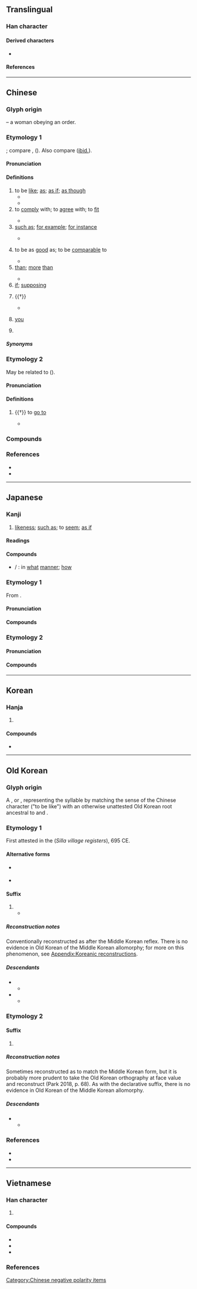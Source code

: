 {{character info}}
==Translingual==
{{stroke order|strokes=6}}
{{stroke order|type=animate}}

===Han character===
{{Han char|rn=38|rad=女|as=03|sn=6|four=46400|canj=VR|ids=⿰女口}}

====Derived characters====
* {{l|mul|[[侞]], [[𢘾]], [[𫼰]], [[洳]], [[𬍣]], [[𥆃]], [[𥞚]], [[𦀌]], [[袽]], [[銣]]([[铷]]), [[𨚴]], [[𬷑]], [[茹]], [[㾒]], [[筎]], [[𩂰]], [[𬼤]], [[𭄥]], [[帤]], [[𭚯]], [[恕]], [[挐]], [[桇]], [[𤈟]], [[𤥏]], [[𤯥]], [[𥙦]], [[㖲]], [[𥹡]], [[絮]], [[𧊟]], [[䘫]], [[𧧏]], [[𨦔]], [[𨾵]], [[𩶯]], [[鴽]]([[𫛪]]), [[𩴿]]}}

====References====
{{Han ref|kx=0255.210|dkj=06060|hdz=21025.090|uh=5982}}

----

==Chinese==
{{zh-forms|alt=⿰女⿶凵人-clerical script}}

===Glyph origin===
{{Han etym}}
{{Han compound|女|口|ls=ic|ls2=psc|c1=p|c2=s|t1=woman|t2=mouth}} – a woman obeying an order.

===Etymology 1===
{{der|zh|sit}}; compare {{cog|mro|tr=na|t=to be so}}, {{cog|lus|na nâ nâ||it being so; since}} ({{zh-ref|Schuessler, 2007}}). Also compare {{cog|omx|tr=ñaṅ|t=resembling; like}} ([[ibid.]]).

====Pronunciation====
{{zh-pron
|m=rú
|m-s=ru2
|c=jyu4
|c-t=ngui3
|g=eo4
|h=pfs=yì;gd=yi2
|j=ru1
|mb=ṳ̌/lǔ
|mb_note=ṳ̌ - colloquial; lǔ - literary
|md=ṳ̀
|mn=xm,qz,ly,tp:lû/qz,ha:lîr/jj:lî/zz:jî/zz,kh:jû
|mn-t=ru5
|w=3zr
|x=y2
|mc=y
|oc=2,y
|ma=y
|cat=v,prep,con,pn,postp,pron
}}

====Definitions====
{{zh-hanzi}}

# to be [[like]]; [[as]]; [[as if]]; [[as though]]
#* {{zh-x|遂 為{wéi} 母子 如初。|Thus they were reconciled as mother and son '''just like''' before.|ref=Zuozhuan}}
#* {{zh-x|神 啊，我 的 心 切慕 你，如 鹿 切慕 溪水。|'''As''' the hart panteth after the water brooks, so panteth my soul after thee, O God.|ref={{w2|zh|和合本|新標點和合本}} ([[w:Chinese Union Version|Chinese Union Version with New Punctuation]]), {{lang|zh|詩篇}} (Psalm) 42:1}}
# to [[comply]] with; to [[agree]] with; to [[fit]]
#: {{zh-x|如此|accordingly; according to this}}
#* {{zh-x|凡 諸侯 有 命 告 則 書，不然 則 否。師 出 臧否，亦 如 之。|As a general rule, the annals only keep the record of an event if a feudal prince legitimately announces such; otherwise no records are kept in the official annals. As for the result of a military expedition, it '''follows''' the same rule.|ref=Zuozhuan}}
# [[such as]]; [[for example]]; [[for instance]]
#: {{zh-x|比如|for instance}}
#* {{zh-x|孔子 序列 古 之 仁 聖 賢 人，如 ^吳 ^太-伯、^伯-夷 之 倫，詳 矣。|Confucius has given detailed testimonials to ancient paragons of virtue and wisdom, '''such as''' Taibo of Wu, Boyi, and others of their kind.|ref=Shiji}}
# {{lb|zh|usually in the negative}} to be as [[good]] as; to be [[comparable]] to
#: {{zh-x|我 自愧.不如 你 用功，成績 不如 你 也是 理所當然。|I admit, regrettably, that I did not work '''as''' hard '''as''' you did. It's only proper that my grades were nowhere '''as good as''' yours.}}
#* {{zh-x|與 ^李 ^斯 俱 事 ^荀卿，^斯 自-以為 不如 ^非。|Han Fei and Li Si both studied as pupils of Xunzi, and Si considered himself inferior to Fei.|ref=Shiji}}
# [[than]]; [[more]] [[than]]
#: {{zh-syn|於}}
#* {{zh-x|其 民 之 親 我 也，歡 若 父母，好{hào} 我 芳 如 芝{zhǐ}-蘭。|Their people, who support me, delight in me as much as they delight in their parents. They, loving me, deem me '''more''' fragrant '''than''' angelicas and orchids. (A highly literal translation)|ref=Xunzi}}
# [[if]]; [[supposing]]
#: {{zh-x|作者 水平 有限，如 有 錯漏，望 大家 指正。|The author's ability has its limits; feedback regarding errors and omissions is welcome.}}
# {{†}} {{n-g|postposition indicating an [[appearance]], a [[state]], or a [[condition]]; having the [[characteristic]] of}}
#: {{zh-x|突如其來|all of a sudden (literally, "it comes, '''like''' charging")}}
#: {{zh-x|空空如也|empty}}
#* {{zh-x|君 召 使 擯{bīn}，色 勃-如 也，足 躩-如 也。揖 所-與 立，左右 手，衣 前後，襜-如 也。趨 進，翼-如 也。|When the prince called him to employ him in the reception of a visitor, his countenance '''appeared to''' change, and his legs to move forward '''with''' difficulty. He inclined himself to the other officers among whom he stood, moving his left or right arm, as their position required, but '''keeping''' the skirts of his robe before and behind evenly adjusted. He hastened forward, with his arms '''like''' the wings of a bird.|ref=Analects}}
# {{lb|zh|obsolete}} [[you]]
# {{surname|zh}}

=====Synonyms=====
{{zh-dial|如果}}

===Etymology 2===
May be related to {{och-l|向|to face; to turn towards}} ({{zh-ref|Schuessler, 2007}}).

====Pronunciation====
{{zh-pron
|m=rú
|m-s=ru2
|c=jyu4
|c-t=ngui3
|g=eo4
|h=pfs=yì;gd=yi2
|j=ru1
|mb=
|md=ṳ̀
|mn=xm,qz,tp:lû/qz:lîr/zz:jî/zz,kh:jû
|mn-t=ru5
|w=3zr
|x=y2
|mc=1
|oc=1
|ma=y
|cat=v
}}

====Definitions====
{{zh-hanzi}}

# {{†}} to [[go to]]
#: {{zh-x|如廁|to '''go to''' the toilet}}
#* {{zh-x|鄭 伯 如 周，始 朝 桓王 也。|Duke Zheng '''went to''' Zhou, and had an audience with King Huan of Zhou for the first time.|CL|ref=Zuozhuan}}

===Compounds===
{{zh-der|如果|如意|如一|如兄|如常|如廁|如雷|如許|如初|一如|如柴|命如紙|不如意|例如|十如是|如何|如寄|如弟|不如|如故|假如|九如鄉|不弱如|如今|恰如|恍如|如舊|儼如|如同|如是|如來藏|如泥|匹如|如椽筆|如律令|宛如|如字|如願|如雲|如雨|如約|如次|如期|如晤|如斯|如數|如擬|如兄弟|如來|不如歸|如夫人|六如|九如|何如帖|且如|如此|何如|匹如閒|匹如閑|勃如|倒不如|明如翦|洒如|把如|白如玉|猶如|有如|皦如|癢如如|真如|柳如是|無如|煞強如|焚如|比如|晏如|紛如煙|蔑如|艾如張|賁如|醉如泥|遠不如|譬如閒|馬相如|門如市|紞如|顏如玉|鬢如漆|自如|邠如|闕如|莫如|過如|藹如|純如|裕如|觖如|翕如|譬如|謐如|至如|索強如|一見如舊|如夢初醒|大不如前|人生如夢|令出如山|心亂如麻|囊空如洗|人如其名|如烹小鮮|如火燎原|如花似玉|官場如戲|人生如萍|如持左券|如湯灌雪|依然如故|如雷灌耳|如風過耳|愛財如命|動如參商|如虎生翼|如痴如醉|一如既往|人心如面|奔馳如電|年不如年|守口如瓶|愁緒如麻|如數家珍|執法如山|如簧之舌|如獲珍寶|如痴如狂|如痴似醉|光陰如電|如棄敝屣|如影相隨|一見如故|如醉如狂|媚如秋月|心如刀絞|室如懸磬|依然如舊|如拾地芥|如墮煙霧|如鯁在喉|如壎如箎|心如刀割|如日方升|一文如命|人生如寄|從諫如流|如履如臨|如何是好|憂心如焚|如饑如渴|判如天壤|如醉初醒|心焉如割|意氣自如|度日如年|如丘而止|憂心如惔|如兄如弟|命薄如花|今不如昔|客如雲集|似箭如梭|奔馳如雷|來去自如|如箭在弦|勢如奔馬|如牛負重|味如雞肋|如膠如漆|心焦如火|憂心如酲|憂心如薰|憂心如擣|憂國如家|健步如飛|如湯澆雪|如左右手|愛錢如命|愛民如子|愛才如命|如醉如夢|慎終如始|大筆如椽|惘然如失|情重如山|如在股掌|心如寒灰|似玉如花|一廉如水|危如累卵|愛國如家|如虎添翼|恍如隔世|性如烈火|急如風火|思賢如渴|思如湧泉|思如泉湧|心如古井|事到如今|勢如劈竹|心緒如麻|如湯沃雪|心焦如焚|始終如一|心如鐵石|心如金石|心如死水|心如止水|心如木石|心如刀鋸|心如刀攪|心如刀剉|心口如一|巧言如簧|削鐵如泥|復舊如新|堅如磐石|如訴如泣|似水如魚|急如星火|勢如破竹|從令如流|得婿如龍|大雨如注|一貧如洗|如珠似玉|功效如神|倒背如流|如蛆附骨|如海一漚|安如泰山|如蠅附羶|如日方中|似醉如痴|度日如歲|不過如此|作如是觀|侯門如海|憂公如家|如飲醍醐|如醉方醒|不絕如縷|如假包換|憂心如醉|如隔三秋|如虎傅翼|履險如夷|如痴如迷|如履平地|心如死灰|如鳥獸散|對答如流|口快如刀|奉如神明|原來如此|如夢方醒|從善如流|家貧如洗|如入雲端|如所周知|妙語如珠|好手如雲|官法如爐|如臂使指|安適如常|如水投石|安如盤石|安堵如故|付之闕如|守身如玉|如虎如狼|學如穿井|一錢如命|如臨深谷|多如牛毛|如坐鍼氈|嫉惡如仇|如有所失|和好如初|富不如貧|如鷹在籠|如魚得水|如魚似水|如饑似渴|如願以償|如釋重負|如運諸掌|如蹈湯火|如蹈水火|如蠅逐臭|如蟻附羶|如虎負嵎|如虎得翼|如荼如火|如芒在背|如芒刺背|如臨淵谷|如臨深淵|如臨大敵|如膠投漆|如膠似漆|如皋射雉|如狼牧羊|如狼如虎|如狼似虎|如湯潑雪|如今晚兒|如泣如訴|如法炮製|如沐春風|如此這般|如有神助|如是我聞|如指諸掌|如意郎君|如意算盤|如履薄冰|如奉綸音|如夢如醉|如夢初覺|如夢似幻|如坐雲霧|如切如磋|如出一轍|如出一口|如之奈何|心如堅石|如獲至寶|惄如調饑|如不勝衣|如坐針氈|如雷貫耳|天保九如|其從如雲|大雨如瀉|一寒如此|如醉如痴|大智如愚|心細如髮|五內如焚|似漆如膠|如坐春風|愛人如己|如痴如夢|如影隨形|堆積如山|了如指掌|完好如初|恰如其分|口甜如蜜|如飢似渴|四季如春|如喪考妣|嗜之如命|不如歸去|如解倒懸|如日中天|命該如此|堅如鐵石|吉祥如意|心急如焚|往來如織|口如懸河|勢如騎虎|勢如摧山|動如脫兔|如花似月|下筆如神|剖決如流|巧言如流|如法泡製|不絕如線|冠蓋如雲|一清如水|人生如戲|如火如荼|如幻似真|勢如山倒|奔走如市|佳評如潮|恩重如山|惜墨如金|但求如願|一面如舊|如花似錦|歸心如箭|疾之如仇|應接如響|波紋如縠|焚如之禍|甘之如飴|易如拾芥|目光如炬|收放自如|氣勢如虹|機變如神|泣血漣如|目光如鼠|暴躁如雷|福如海淵|神態自如|應答如響|杳如黃鶴|痴然如醉|方斯蔑如|洞如觀火|揮金如土|白如枯骨|相待如賓|浩如煙海|疾如雷電|日月如梭|有眼如盲|應付裕如|殺人如蓺|視人如傷|應對如流|歲月如流|步履如飛|視虱如輪|才如史遷|視民如傷|爛醉如泥|暴跳如雷|甘之如薺|甘心如薺|殺人如麻|眼如秋水|相敬如賓|應答如流|暴燥如雷|視如草芥|盡付闕如|江山如故|按堵如故|斷決如流|無如之何|摩肩如雲|末如之何|眉目如畫|應付自如|空空如也|用兵如神|棄如弁髦|砍鐵如泥|懸然如磬|突如其來|操縱自如|汗流如雨|瞭如指掌|福如東海|炳如日星|白髮如新|視民如子|禽獸不如|揮汗如雨|果如是言|月明如水|昭如日星|汗出如雨|穩如泰山|積案如山|穆如清風|稱心如意|春山如笑|視如寇讎|碧藍如黛|無可如何|福如山岳|淚如泉湧|氣力如牛|視死如飴|視死如生|視死如歸|視如糞土|視如敝屣|視人如子|祭亡如在|月光如水|視如土芥|碧草如茵|杖莫如信|視丹如綠|矢石如雨|矢下如雨|春光如海|眾心如城|眾口如一|目光如電|疢如疾首|眉如墨畫|相如病渴|萬事如意|目光如鏡|目光如豆|盡如人意|果然如此|白首如新|白頭如新|瘦骨如柴|疾惡如仇|疾如旋踵|歲月如梭|果如所料|用錢如水|有目如盲|日月如流|視險如夷|求賢如渴|栩栩如生|淚下如雨|無如奈何|爆燥如雷|甘死如飴|照如白晝|生不如死|無論如何|焚如之刑|揮灑自如|淚如雨下|溫潤如玉|清貧如洗|月明如晝|易如反掌|氣喘如牛|淚盤如露|汗出如漿|浮生如寄|熱情如火|殺人如草|沁涼如水|決斷如流|江山如畫|汗如雨下|汗下如雨|泣下如雨|有如水火|殺人如芥|歷歷如繪|狗彘不如|氣湧如山|果如其言|樹猶如此|易如翻掌|泣如雨下|料事如神|文如其人|視如己出|逝者如斯|面如傅粉|賓客如雲|美如冠玉|褎如充耳|謀臣如雨|膽小如鼠|面如敷粉|諸如此例|緘口如瓶|貌美如花|納諫如流|自嘆不如|筆翰如流|郎心如鐵|談辭如雲|膚如刻畫|領如蝤蠐|豔如桃李|色如死灰|臣門如市|身貧如洗|赤貧如洗|自愧弗如|齒如齊貝|赴險如夷|面如灰土|飛走如風|罪惡如山|觀者如雲|長安如弈|親如手足|臣心如水|輕鬆自如|觀者如織|落紙如飛|豬狗不如|號令如山|韶華如駛|諱莫如深|行步如飛|齒如含貝|齊整如一|鼾齁如雷|鼾聲如雷|鼻鼾如雷|面如冠玉|金印如斗|行化如神|綠草如茵|軍令如山|鬢髯如漆|鬚髯如戟|高手如雲|諫爭如流|貝積如山|面如鐵色|風雨如晦|面如美玉|脣如塗朱|面如槁木|首如飛蓬|風雨如磐|行步如風|鬢如銀絲|音聲如鐘|音容如在|赴死如歸|面色如生|面色如土|面如金紙|面如重棗|面如白蠟|面如白紙|面如死灰|面如桃花|面如土色|面如噀血|膽大如斗|美女如雲|骨瘦如豺|舌面如鏡|防意如城|終始如一|身輕如燕|鐵證如山|話雖如此|鐵案如山|賤如糞土|表裡如一|鼓舌如簧|運筆如飛|遊客如織|較如畫一|這般如此|色膽如天|退如山移|輕如鴻毛|觀者如堵|趁心如意|賓至如歸|行疾如飛|骨瘦如柴|言笑自如|諸如此類|談笑自如|運用自如|鬢髮如銀|言出如山|觀者如市|謀如湧泉|行走如飛|行動自如|血流如注|義重如山|舉步如飛|談吐如流|遂心如意|量如江海|如之何|朗如}}

===References===
* {{R:twedu|A00885}}
* {{R:yue:Hanzi}}

{{zh-cat|Elementary|Elementary}}
[[Category:Chinese negative polarity items]]

----

==Japanese==

===Kanji===
{{ja-kanji|grade=c|rs=女03}}

# [[likeness]]; [[such as]]; to [[seem]]; [[as if]]

====Readings====
{{ja-readings
|goon=にょ
|kanon=じょ
|kun=ごと-し, し-く
|nanori=ゆ,ゆき
}}

====Compounds====
* {{ja-r|如何|どう}} / {{ja-r|如何|いかが}}: in [[what]] [[manner]]; [[how]]

===Etymology 1===
{{ja-kanjitab|にょ|yomi=goon}}
From {{der|ja|ltc|sort=にょ|-}} {{ltc-l|如|id=1|[[as if]]; [[as though]]}}.

====Pronunciation====
{{ja-pron|y=go|にょ}}

====Compounds====
{{col2|ja
|{{ja-r|如実|にょじつ}}: {{lb|ja|Buddhism}} ultimate reality; absolute truth
|{{ja-r|如来|にょらい}}: {{lb|ja|Buddhism}} {{w|Tathāgata}}
|{{ja-r|真如|しんにょ}}: {{lb|ja|Buddhism}} [[suchness]]
|{{ja-r|不%如%意|ふ%にょ%い}}: things gone awry; shortage of money; financial difficulty
|sort=0
}}

===Etymology 2===
{{ja-kanjitab|じょ|yomi=kanon}}

====Pronunciation====
{{ja-pron|y=kan|じょ}}

====Compounds====
{{col|ja|1
|{{ja-r|欠如|けつじょ}}: shortage; deficiency
|{{ja-r|突如|とつじょ}}: suddenly; all of a sudden
|{{ja-r|躍如|やくじょ}}: vivid; lifelike
|sort=0
}}

----

==Korean==

===Hanja===
{{ko-hanja|같다|같을|여}}

# {{hanja form of|여|to be [[like]]; [[as]]; [[as if]]; [[as though]]}}

====Compounds====
* {{ko-l|혹여|by any [[chance]]; [[maybe]]|或如}}

----

==Old Korean==

===Glyph origin===
A {{w|Old Korean#Orthography|semantically adopted phonogram}}, or {{m|ko|훈가자(訓假字)}}, representing the syllable {{IPAfont|*ta}} by matching the sense of the Chinese character ("to be like") with an otherwise unattested Old Korean root ancestral to {{cog|okm|답다|tr=ta-p-ta|t=to be like}} and {{m|okm|닿다|tr=ta-h-ta|t=to be like}}.

===Etymology 1===
First attested in the {{lang|ko|신라촌락문서 / 新羅村落文書}} (''Silla village registers''), 695 CE.

====Alternative forms====
* {{alter|oko|之|也}} {{q|possibly, [[logogram]]ic forms attested in very early sources; may simply be misunderstandings of Chinese grammar}}
* {{alter|oko|多}} {{q|alternative [[phonogram]]ic form found in some Silla sources}}

====Suffix====
{{head|oko|suffix|tr=*-ta}}

# {{n-g|The [[declarative]] [[mood]] sentence-final verbal suffix.}}
#* {{quote-book|oko|year=c. 750|author={{w2|ko|월명사|月明師|tr=Wolmyeongsa}}|chapter={{w2|ko|제망매가|祭亡妹歌|tr=Jemangmae-ga}}|title={{w2|ko|三國遺事|三國遺事|tr=Samguk Yusa}}|trans-title={{w|Samguk Yusa|Memorabilia of the Three Kingdoms}}|text=吾隱去內'''如'''|t=I am going|tr=*NA-n KA-no-'''ta'''}}

=====Reconstruction notes=====
Conventionally reconstructed as {{IPAfont|*-ta}} after the Middle Korean reflex. There is no evidence in Old Korean of the Middle Korean {{IPAfont|[ta ~ ɾa]}} allomorphy; for more on this phenomenon, see [[Appendix:Koreanic reconstructions]].

=====Descendants=====
* {{desc|okm|-다〮|tr=-tá|t=declarative suffix}}
** {{desc|ko|-다|tr=-da|t=id.}}
* {{desc|okm|-라〮|tr=-lá|t=declarative suffix}}
** {{desc|ko|-라|t=id.}}

===Etymology 2===

====Suffix====
{{head|oko|suffix|tr=*-ta}}

# {{n-g|The [[imperfective aspect]] verb-internal suffix.}}

=====Reconstruction notes=====
Sometimes reconstructed as {{IPAfont|*-te}} to match the Middle Korean form, but it is probably more prudent to take the Old Korean orthography at face value and reconstruct {{IPAfont|*-ta}} (Park 2018, p. 68). As with the declarative suffix, there is no evidence in Old Korean of the Middle Korean {{IPAfont|[tə ~ ɾə]}} allomorphy.

=====Descendants=====
* {{desc|okm|-더〮-|tr=-té|pos=imperfective aspect marker}}
** {{desc|ko|-더-|tr=-deo|pos=retrospective marker}}

===References===
* {{cite-journal|author={{lang|ko|박부자}} (Park Bu-ja)|title={{lang|ko|시상형태 {-더-}의 쟁점과 전망}}|trans-title=Points of discussion and prospective developments in the study of the tense/aspect-marking ''-te-''|journal=Gugeosa yeon-gu|year=2018|volume=27|pages=53—79}}
* {{cite-journal|author={{lang|ko|이병기}} (Yi Byeong-gi)|title={{lang|ko|고대국어 종결어미 연구의 현황과 과제}}|trans-title=The current situation and future tasks in the study of Old Korean sentence enders|journal=Gugyeol yeon-gu|year=2019|volume=43|pages=5—53}}

----

==Vietnamese==

===Han character===
{{vi-readings|rs=女03
|hanviet=như-tdcndg;tdcntd;gdhn;bonet;genibrel
|phienthiet=人諸 nhân chư
|nom=nhơ-tdcndg;tdcntd;gdhn;btcn, như-tdcndg;tdcntd;bonet;taberd, nhờ-tdcndg;tdcntd, nha-tdcndg, nhừ-gdhn, dừ-gdhn, rừ-gdhn
}}

# {{han tu form of|như|to be [[like]]; [[as if]]; [[as though]]}}

====Compounds====
{{der-top3|Compounds}}
* {{vi-l|如來|Như Lai}}
* {{vi-l|真如|chân như}}
* {{vi-l|百聞不如一見|bách văn bất như nhất kiến}}
{{der-bottom}}

===References===
<references/>